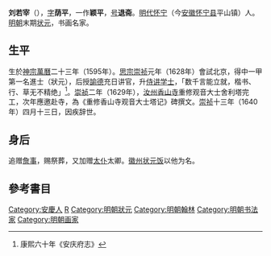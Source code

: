 '''刘若宰'''（{{bd|1595年||1640年|catIdx=L劉}}），[[表字|字]]'''荫平'''，一作'''颖平'''，[[号|号]]'''退斋'''。[[明代|明代]][[怀宁|怀宁]]（今[[安徽|安徽]][[怀宁县|怀宁县]]平山镇）人。[[明朝|明朝]]末期[[状元|状元]]，书画名家。

== 生平 ==
生於[[明神宗|神宗]][[萬曆|萬曆]]二十三年（1595年）。[[明思宗|思宗]][[崇祯|崇祯]]元年（1628年）會試北京，得中一甲第一名進士（狀元），后授[[諭德|諭德]]充日讲官，升[[侍讲学士|侍讲学士]]，「数千言能立就，楷书、行、草无不精绝」<ref>康熙六十年《安庆府志》</ref>。[[崇祯|崇祯]]二年（1629年），[[汝州|汝州]][[香山寺|香山寺]]重修观音大士舍利塔完工，次年應邀赴寺，為《重修香山寺观音大士塔记》碑撰文。[[崇祯|崇祯]]十三年（1640年）四月十三日，因疾辞世。

== 身后 ==
追赠[[詹事|詹事]]，赐祭葬，又加赠[[太仆|太仆]]太卿。[[徽州状元饭|徽州状元饭]]以他为名。

==參考書目==
{{reflist}}

{{崇禎元年戊辰科殿試金榜}}

{{Authority control}}

{{DEFAULTSORT:Liu劉}}
[[Category:安慶人|Category:安慶人]]
[[Category:劉姓|R]]
[[Category:明朝狀元|Category:明朝狀元]]
[[Category:明朝翰林|Category:明朝翰林]]
[[Category:明朝书法家|Category:明朝书法家]]
[[Category:明朝画家|Category:明朝画家]]